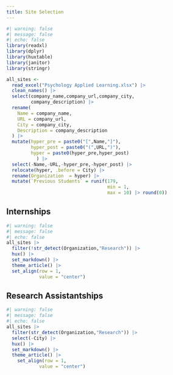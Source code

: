 ```yaml
---
title: Site Selection
---
```


<style>

.navbar-dark{
background-color: #006F71
}

</style>

```r
#| warning: false
#| message: false
#| echo: false
library(readxl)
library(dplyr)
library(huxtable)
library(janitor)
library(stringr)

all_sites <- 
  read_excel("Psychology Applied Learning.xlsx") |> 
  clean_names() |> 
  select(company_name,company_url,company_city,
         company_description) |> 
  rename(
    Name = company_name,
    URL = company_url,
    City = company_city,
    Description = company_description
  ) |> 
  mutate(hyper_pre = paste0("[",Name,"]"),
         hyper_post = paste0("(",URL,")"),
         hyper = paste0(hyper_pre,hyper_post)
           ) |> 
  select(-Name,-URL,-hyper_pre,-hyper_post) |> 
  relocate(hyper, .before = City) |> 
  rename(Organization  = hyper) |> 
  mutate(`Previous Students` = runif(179,
                                     min = 1,
                                     max = 10) |> round(0)) 
```

::: {.panel-tabset}

## Internships

```r
#| warning: false
#| message: false
#| echo: false
all_sites |> 
  filter(!str_detect(Organization,"Research")) |> 
  hux() |> 
  set_markdown() |> 
  theme_article() |> 
  set_align(row = 1,
            value = "center") 
```

## Research Assistantships

```r
#| warning: false
#| message: false
#| echo: false
all_sites |> 
  filter(str_detect(Organization,"Research")) |> 
  select(-City) |> 
  hux() |> 
  set_markdown() |> 
  theme_article() |> 
    set_align(row = 1,
            value = "center")
```


:::